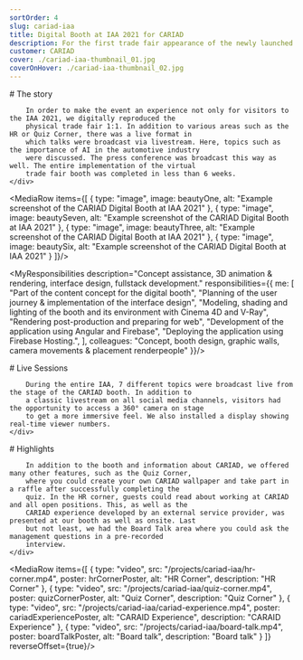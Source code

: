 ```yaml
---
sortOrder: 4
slug: cariad-iaa
title: Digital Booth at IAA 2021 for CARIAD
description: For the first trade fair appearance of the newly launched CARIAD (a software company of the Volkswagen Group founded in 2019), we developed a booth and design concept that was implemented both physically and digitally. The focus was recruiting and the initial presentation of the brand.
customer: CARIAD
cover: ./cariad-iaa-thumbnail_01.jpg
coverOnHover: ./cariad-iaa-thumbnail_02.jpg
---
```



<VideoPlayer client:visible src="/projects/cariad-iaa/cariad-iaa-2021_teaser.mp4" poster={teaserPoster}
             muted={false}
             alt="Teaser"/>

<div className="container-small">
    <div className="prose prose-invert">
        # The story

        In order to make the event an experience not only for visitors to the IAA 2021, we digitally reproduced the
        physical trade fair 1:1. In addition to various areas such as the HR or Quiz Corner, there was a live format in
        which talks were broadcast via livestream. Here, topics such as the importance of AI in the automotive industry
        were discussed. The press conference was broadcast this way as well. The entire implementation of the virtual
        trade fair booth was completed in less than 6 weeks.
    </div>
</div>

<MediaRow items={[
    {
        type: "image",
        image: beautyOne,
        alt: "Example screenshot of the CARIAD Digital Booth at IAA 2021"
    },
    {
        type: "image",
        image: beautySeven,
        alt: "Example screenshot of the CARIAD Digital Booth at IAA 2021"
    },
    {
        type: "image",
        image: beautyThree,
        alt: "Example screenshot of the CARIAD Digital Booth at IAA 2021"
    }, {
        type: "image",
        image: beautySix,
        alt: "Example screenshot of the CARIAD Digital Booth at IAA 2021"
    }
]}/>

<MyResponsibilities description="Concept assistance, 3D animation & rendering, interface design, fullstack development."
                    responsibilities={{
                        me: [
                            "Part of the content concept for the digital booth",
                            "Planning of the user journey & implementation of the interface design",
                            "Modeling, shading and lighting of the booth and its environment with Cinema 4D and V-Ray",
                            "Rendering post-production and preparing for web",
                            "Development of the application using Angular and Firebase",
                            "Deploying the application using Firebase Hosting.",
                        ],
                        colleagues: "Concept, booth design, graphic walls, camera movements & placement renderpeople"
                    }}/>

<div className="container-small">
    <div className="prose prose-invert">
        # Live Sessions

        During the entire IAA, 7 different topics were broadcast live from the stage of the CARIAD booth. In addition to
        a classic livestream on all social media channels, visitors had the opportunity to access a 360° camera on stage
        to get a more immersive feel. We also installed a display showing real-time viewer numbers.
    </div>
</div>

<VideoPlayer client:visible src="/projects/cariad-iaa/cariad-iaa-2021_live-sessions.mp4" poster={liveSessionsPoster}
             muted={false} alt="Livestreams"/>

<div className="container-small">
    <div className="prose prose-invert">
        # Highlights

        In addition to the booth and information about CARIAD, we offered many other features, such as the Quiz Corner,
        where you could create your own CARIAD wallpaper and take part in a raffle after successfully completing the
        quiz. In the HR corner, guests could read about working at CARIAD and all open positions. This, as well as the
        CARIAD experience developed by an external service provider, was presented at our booth as well as onsite. Last
        but not least, we had the Board Talk area where you could ask the management questions in a pre-recorded
        interview.
    </div>
</div>

<MediaRow items={[
    {
        type: "video",
        src: "/projects/cariad-iaa/hr-corner.mp4",
        poster: hrCornerPoster,
        alt: "HR Corner",
        description: "HR Corner"
    },
    {
        type: "video",
        src: "/projects/cariad-iaa/quiz-corner.mp4",
        poster: quizCornerPoster,
        alt: "Quiz Corner",
        description: "Quiz Corner"
    },
    {
        type: "video",
        src: "/projects/cariad-iaa/cariad-experience.mp4",
        poster: cariadExperiencePoster,
        alt: "CARAID Experience",
        description: "CARAID Experience"
    },
    {
        type: "video",
        src: "/projects/cariad-iaa/board-talk.mp4",
        poster: boardTalkPoster,
        alt: "Board talk",
        description: "Board talk"
    }
]} reverseOffset={true}/>

<VideoPlayer client:visible
             src="https://res.cloudinary.com/dobsizufr/video/upload/v1674726303/mvlanga.com/cariad-iaa_run-through.mp4"
             poster={runthroughPoster} muted={false}
             alt="run through" description="Complete run through"/>